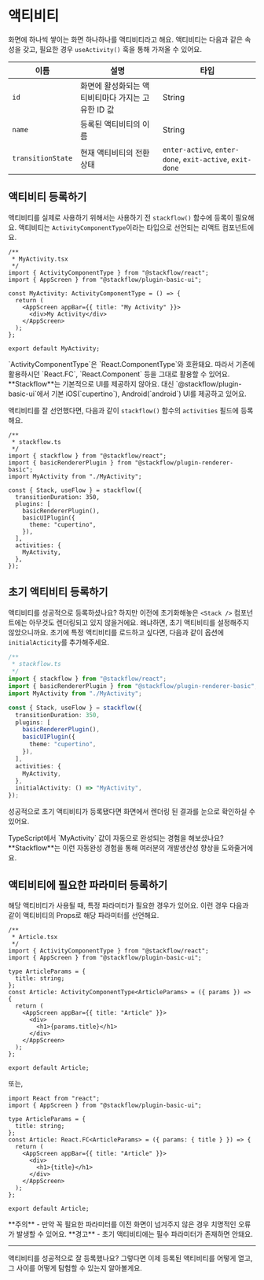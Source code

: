 
# 액티비티

<DiagramActivity />

화면에 하나씩 쌓이는 화면 하나하나를 액티비티라고 해요. 액티비티는 다음과 같은 속성을 갖고, 필요한 경우 `useActivity()` 훅을 통해 가져올 수 있어요.

| 이름              | 설명                                               | 타입                                                     |
| ----------------- | -------------------------------------------------- | -------------------------------------------------------- |
| `id`              | 화면에 활성화되는 액티비티마다 가지는 고유한 ID 값 | String                                                   |
| `name`            | 등록된 액티비티의 이름                             | String                                                   |
| `transitionState` | 현재 액티비티의 전환 상태                          | `enter-active`, `enter-done`, `exit-active`, `exit-done` |

## 액티비티 등록하기

액티비티를 실제로 사용하기 위해서는 사용하기 전 `stackflow()` 함수에 등록이 필요해요. 액티비티는 `ActivityComponentType`이라는 타입으로 선언되는 리액트 컴포넌트에요.

```tsx
/**
 * MyActivity.tsx
 */
import { ActivityComponentType } from "@stackflow/react";
import { AppScreen } from "@stackflow/plugin-basic-ui";

const MyActivity: ActivityComponentType = () => {
  return (
    <AppScreen appBar={{ title: "My Activity" }}>
      <div>My Activity</div>
    </AppScreen>
  );
};

export default MyActivity;
```

<Callout emoji="💡">
  `ActivityComponentType`은 `React.ComponentType`와 호환돼요. 따라서 기존에
  활용하시던 `React.FC`, `React.Component` 등을 그대로 활용할 수 있어요.
</Callout>
<Callout emoji="💡">
  **Stackflow**는 기본적으로 UI를 제공하지 않아요. 대신
  `@stackflow/plugin-basic-ui`에서 기본 iOS(`cupertino`), Android(`android`)
  UI를 제공하고 있어요.
</Callout>

액티비티를 잘 선언했다면, 다음과 같이 `stackflow()` 함수의 `activities` 필드에 등록해요.

```tsx
/**
 * stackflow.ts
 */
import { stackflow } from "@stackflow/react";
import { basicRendererPlugin } from "@stackflow/plugin-renderer-basic";
import MyActivity from "./MyActivity";

const { Stack, useFlow } = stackflow({
  transitionDuration: 350,
  plugins: [
    basicRendererPlugin(),
    basicUIPlugin({
      theme: "cupertino",
    }),
  ],
  activities: {
    MyActivity,
  },
});
```

## 초기 액티비티 등록하기

액티비티를 성공적으로 등록하셨나요? 하지만 이전에 초기화해놓은 `<Stack />` 컴포넌트에는 아무것도 렌더링되고 있지 않을거에요. 왜냐하면, 초기 액티비티를 설정해주지 않았으니까요. 초기에 특정 액티비티를 로드하고 싶다면, 다음과 같이 옵션에 `initialActicity`를 추가해주세요.

```typescript
/**
 * stackflow.ts
 */
import { stackflow } from "@stackflow/react";
import { basicRendererPlugin } from "@stackflow/plugin-renderer-basic";
import MyActivity from "./MyActivity";

const { Stack, useFlow } = stackflow({
  transitionDuration: 350,
  plugins: [
    basicRendererPlugin(),
    basicUIPlugin({
      theme: "cupertino",
    }),
  ],
  activities: {
    MyActivity,
  },
  initialActivity: () => "MyActivity",
});
```

성공적으로 초기 액티비티가 등록됐다면 화면에서 렌더링 된 결과를 눈으로 확인하실 수 있어요.

<Callout emoji="💡">
  TypeScript에서 `MyActivity` 값이 자동으로 완성되는 경험을 해보셨나요?
  **Stackflow**는 이런 자동완성 경험을 통해 여러분의 개발생산성 향상을
  도와줄거에요.
</Callout>

## 액티비티에 필요한 파라미터 등록하기

해당 액티비티가 사용될 때, 특정 파라미터가 필요한 경우가 있어요. 이런 경우 다음과 같이 액티비티의 Props로 해당 파라미터를 선언해요.

```tsx
/**
 * Article.tsx
 */
import { ActivityComponentType } from "@stackflow/react";
import { AppScreen } from "@stackflow/plugin-basic-ui";

type ArticleParams = {
  title: string;
};
const Article: ActivityComponentType<ArticleParams> = ({ params }) => {
  return (
    <AppScreen appBar={{ title: "Article" }}>
      <div>
        <h1>{params.title}</h1>
      </div>
    </AppScreen>
  );
};

export default Article;
```

또는,

```tsx
import React from "react";
import { AppScreen } from "@stackflow/plugin-basic-ui";

type ArticleParams = {
  title: string;
};
const Article: React.FC<ArticleParams> = ({ params: { title } }) => {
  return (
    <AppScreen appBar={{ title: "Article" }}>
      <div>
        <h1>{title}</h1>
      </div>
    </AppScreen>
  );
};

export default Article;
```

<Callout type="warning" emoji="⚠️">
  **주의** - 만약 꼭 필요한 파라미터를 이전 화면이 넘겨주지 않은 경우 치명적인
  오류가 발생할 수 있어요.
</Callout>
<Callout type="error" emoji="🚫">
  **경고** - 초기 액티비티에는 필수 파라미터가 존재하면 안돼요.
</Callout>

---

액티비티를 성공적으로 잘 등록했나요? 그렇다면 이제 등록된 액티비티를 어떻게 열고, 그 사이를 어떻게 탐험할 수 있는지 알아볼게요.
